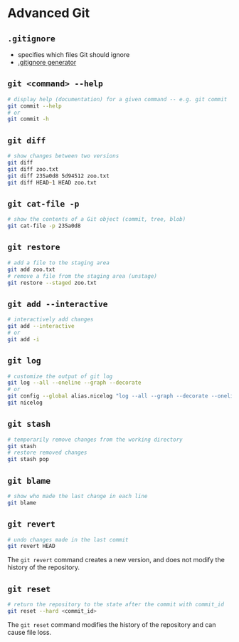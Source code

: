 # Advanced Git

## `.gitignore`
- specifies which files Git should ignore
- [.gitignore generator](https://www.toptal.com/developers/gitignore)

## `git <command> --help`

```zsh
# display help (documentation) for a given command -- e.g. git commit
git commit --help 
# or 
git commit -h
```


## `git diff`
```zsh
# show changes between two versions
git diff
git diff zoo.txt
git diff 235a0d8 5d94512 zoo.txt
git diff HEAD~1 HEAD zoo.txt
```


## `git cat-file -p`
```zsh
# show the contents of a Git object (commit, tree, blob)
git cat-file -p 235a0d8
```


## `git restore`
```zsh
# add a file to the staging area
git add zoo.txt
# remove a file from the staging area (unstage)
git restore --staged zoo.txt
```


## `git add --interactive`
```zsh
# interactively add changes
git add --interactive 
# or
git add -i
```

## `git log`
```zsh
# customize the output of git log
git log --all --oneline --graph --decorate
# or
git config --global alias.nicelog "log --all --graph --decorate --oneline"
git nicelog
```


## `git stash`
```zsh
# temporarily remove changes from the working directory
git stash
# restore removed changes
git stash pop
```


## `git blame`
```zsh
# show who made the last change in each line
git blame
```

## `git revert`
```zsh
# undo changes made in the last commit
git revert HEAD
```

::: {.myinfo}
The `git revert` command creates a new version, and does not modify the history of the repository.
:::

## `git reset`

```zsh
# return the repository to the state after the commit with commit_id
git reset --hard <commit_id>
```

::: {.warning}
The `git reset` command modifies the history of the repository and can cause file loss.
:::